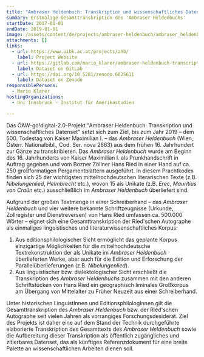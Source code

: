 ```yaml
---
title: "Ambraser Heldenbuch: Transkription und wissenschaftliches Datenset"
summary: Erstmalige Gesamttranskription des 'Ambraser Heldenbuchs'
startDate: 2017-01-01
endDate: 2019-01-01
image: /assets/content/de/projects/ambraser-heldenbuch/ambraser_heldenbuch2.png
attachments: []
links:
  - url: https://www.uibk.ac.at/projects/ahb/
    label: Project Website
  - url: https://gitlab.com/mario_klarer/ambraser-heldenbuch-transcription-and-scientific-dataset
    label: Dataset on GitLab
  - url: https://doi.org/10.5281/zenodo.6025611
    label: Dataset on Zenodo
responsiblePersons:
  - Mario Klarer
hostingOrganizations:
  - Uni Innsbruck - Institut für Amerikastudien

---
```

Das ÖAW-go!digital-2.0-Projekt "Ambraser Heldenbuch: Transkription und wissenschaftliches Datenset" setzt sich zum Ziel, bis zum Jahr 2019 – dem 500. Todestag von Kaiser Maximilian I. – das _Ambraser Heldenbuch_ (Wien, Österr. Nationalbibl., Cod. Ser. nova 2663) aus dem frühen 16. Jahrhundert zur Gänze zu transkribieren. Das _Ambraser Heldenbuch_ wurde am Beginn des 16. Jahrhunderts von Kaiser Maximilian I. als Prunkhandschrift in Auftrag gegeben und vom Bozner Zöllner Hans Ried in einer Hand auf ca. 250 großformatigen Pergamentblättern ausgeführt. In diesem Prachtkodex finden sich 25 der wichtigsten mittelhochdeutschen literarischen Texte (z.B. _Nibelungenlied_, _Helmbrecht_ etc.), wovon 15 als Unikate (z.B. _Erec_, _Mauritius von Craûn_ etc.) ausschließlich im _Ambraser Heldenbuch_ überliefert sind.

Aufgrund der großen Textmenge in einer Schreiberhand – das _Ambraser Heldenbuch_ und vier weitere bekannte Schriftzeugnisse (Urkunde, Zollregister und Dienstreversen) von Hans Ried umfassen ca. 500.000 Wörter – eignet sich eine Gesamttranskription der Ried'schen Autographe als einmaliges linguistisches und literaturwissenschaftliches Korpus:

1.  Aus editionsphilologischer Sicht ermöglicht das geplante Korpus einzigartige Möglichkeiten für die mittelhochdeutsche Textrekonstruktion der als Unikate im _Ambraser Heldenbuch_ überlieferten Werke, aber auch für die Edition und Erforschung der Parallelüberlieferungen (z.B. _Nibelungenlied_).
2.  Aus linguistischer bzw. dialektologischer Sicht erschließt die Transkription des _Ambraser Heldenbuchs_ zusammen mit den anderen Schriftstücken von Hans Ried ein geographisch liminales Großkorpus am Übergang von Mittelalter zu Früher Neuzeit aus einer Schreiberhand.

Unter historischen LinguistInnen und EditionsphilologInnen gilt die Gesamttranskription des _Ambraser Heldenbuch_ bzw. der Ried'schen Autographe seit vielen Jahren als vorrangiges Forschungsdesiderat. Ziel des Projekts ist daher eine auf dem Stand der Technik durchgeführte elaborierte Transkription des Gesamttexts des _Ambraser Heldenbuch_ sowie die Aufbereitung dieser Transkription als öffentlich zugängliches und zitierbares Datenset, das als künftiges Referenzdokument für eine breite Palette an wissenschaftlichen Arbeiten dienen soll.

